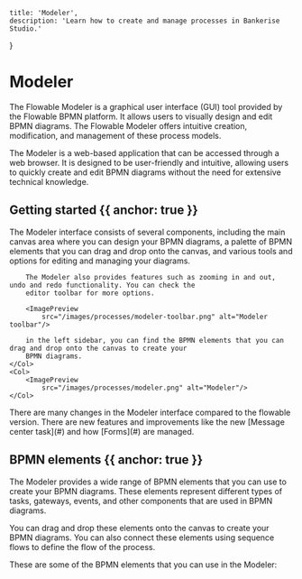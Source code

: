     title: 'Modeler',
    description: 'Learn how to create and manage processes in Bankerise Studio.'
}

# Modeler

The Flowable Modeler is a graphical user interface (GUI) tool provided by the Flowable BPMN platform. It allows users to visually design and edit BPMN diagrams. The Flowable Modeler offers intuitive creation, modification, and management of these process models.

The Modeler is a web-based application that can be accessed through a web browser. It is designed to be user-friendly and intuitive, allowing users to quickly create and edit BPMN diagrams without the need for extensive technical knowledge.

## Getting started {{ anchor: true }}

<Row>
    <Col>
        The Modeler interface consists of several components, including the main canvas area where you can design your
        BPMN diagrams, a palette of BPMN elements that you can drag and drop onto the canvas, and various tools and
        options for editing and managing your diagrams.

        The Modeler also provides features such as zooming in and out, undo and redo functionality. You can check the
        editor toolbar for more options.

        <ImagePreview
            src="/images/processes/modeler-toolbar.png" alt="Modeler toolbar"/>

        in the left sidebar, you can find the BPMN elements that you can drag and drop onto the canvas to create your
        BPMN diagrams.
    </Col>
    <Col>
        <ImagePreview
            src="/images/processes/modeler.png" alt="Modeler"/>
    </Col>
</Row>
    <Note>
  There are many changes in the Modeler interface compared to the flowable version. There are new features and improvements like the new [Message center task](#) and how [Forms](#) are managed.
</Note>

## BPMN elements {{ anchor: true }}

The Modeler provides a wide range of BPMN elements that you can use to create your BPMN diagrams. These elements represent different types of tasks, gateways, events, and other components that are used in BPMN diagrams.

You can drag and drop these elements onto the canvas to create your BPMN diagrams. You can also connect these elements using sequence flows to define the flow of the process.

These are some of the BPMN elements that you can use in the Modeler:

<FlowableConceptsTable />

